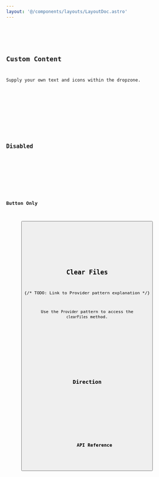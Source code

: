```yaml
---
layout: '@/components/layouts/LayoutDoc.astro'
---
```








<Preview client:load>
	<Fragment slot="preview">
		<Default client:visible />
	</Fragment>
	<Fragment slot="code">
		<Code code={DefaultRaw} lang="svelte" />
	</Fragment>
</Preview>

## Custom Content

Supply your own text and icons within the dropzone.

<Preview client:load>
	<Fragment slot="preview">
		<CustomContent client:visible />
	</Fragment>
	<Fragment slot="code">
		<Code code={CustomContentRaw} lang="svelte" />
	</Fragment>
</Preview>

## Disabled

<Preview client:load>
	<Fragment slot="preview">
		<Disabled client:visible />
	</Fragment>
	<Fragment slot="code">
		<Code code={DisabledRaw} lang="svelte" />
	</Fragment>
</Preview>

## Button Only

<Preview client:load>
	<Fragment slot="preview">
		<Button client:visible />
	</Fragment>
	<Fragment slot="code">
		<Code code={ButtonRaw} lang="svelte" />
	</Fragment>
</Preview>

## Clear Files

{/* TODO: Link to Provider pattern explanation */}

Use the `Provider` pattern to access the `clearFiles` method.

<Preview client:load>
	<Fragment slot="preview">
		<ClearFiles client:visible />
	</Fragment>
	<Fragment slot="code">
		<Code code={ClearFilesRaw} lang="svelte" />
	</Fragment>
</Preview>

## Direction

<Preview client:load>
	<Fragment slot="preview">
		<Dir client:visible />
	</Fragment>
	<Fragment slot="code">
		<Code code={DirRaw} lang="svelte" />
	</Fragment>
</Preview>

## API Reference

<ApiTable />
